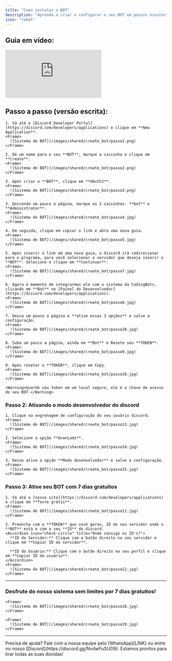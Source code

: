```yaml
---
title: "Como instalar o BOT"
description: "Aprenda a criar e configurar o seu BOT em poucos minutos"
icon: "robot"
---
```


## Guia em vídeo:
<iframe
  className="w-full aspect-video rounded-xl"
  src="https://www.youtube.com/embed/of5xFsIzQhY"
  title="Título descritivo do vídeo"
  frameBorder="0"
  allow="accelerometer; autoplay; clipboard-write; encrypted-media; gyroscope; picture-in-picture"
  allowFullScreen
></iframe>


## Passo a passo (versão escrita):

    1. Vá até o [Discord Developer Portal](https://discord.com/developers/applications) e clique em **New Application**.  
    <Frame>
      ![Sistema de BOT](/images/shared/create_bot/passo1.png)
    </Frame>

    2. Dê um nome para o seu **BOT**, marque a caixinha e clique em **Create**.  
    <Frame>
      ![Sistema de BOT](/images/shared/create_bot/passo2.png)
    </Frame>

    3. Após criar o **BOT**, clique em **OAuth2**.  
    <Frame>
      ![Sistema de BOT](/images/shared/create_bot/passo3.png)
    </Frame>

    3. Descendo um pouco a página, marque as 2 caixinhas: **bot** e **Administrator**.
    <Frame>
      ![Sistema de BOT](/images/shared/create_bot/passo4.jpg)
    </Frame>

    4. Em seguida, clique em copiar o link e abra uma nova guia.
    <Frame>
      ![Sistema de BOT](/images/shared/create_bot/passo5.jpg)
    </Frame>

    5. Após inserir o link em uma nova guia, o discord irá redirecionar para o programa, para você selecionar o servidor que deseja inserir o **BOT**. Selecione e clique em **Continuar**.
    <Frame>
      ![Sistema de BOT](/images/shared/create_bot/passo7.jpg)
    </Frame>

    6. Agora é momento de integrarmos ele com o sistema da CodingBots, clicando em **Bot** no [Painel do Desenvolvedor](https://discord.com/developers/applications).
    <Frame>
      ![Sistema de BOT](/images/shared/create_bot/passo8.jpg)
    </Frame>

    7. Desca um pouco a página e **ative essas 3 opções** e salve a configuração.
    <Frame>
      ![Sistema de BOT](/images/shared/create_bot/passo20.jpg)
    </Frame>

    8. Suba um pouco a página, ainda em **Bot** e Resete seu **TOKEN**.
    <Frame>
      ![Sistema de BOT](/images/shared/create_bot/passo9.jpg)
    </Frame>

    9. Após resetar o **TOKEN**, clique em Copy.
    <Frame>
      ![Sistema de BOT](/images/shared/create_bot/passo10.jpg)
    </Frame>

    <Warning>Guarde seu token em um local seguro, ele é a chave de acesso do seu BOT.</Warning>

### Passo 2: Ativando o modo desenvolvedor do discord
    1. Clique na engrenagem de configuração do seu usuário discord.
    <Frame>
      ![Sistema de BOT](/images/shared/create_bot/passo13.jpg)
    </Frame>

    2. Selecione a opção **Avançado**. 
    <Frame>
      ![Sistema de BOT](/images/shared/create_bot/passo14.jpg)
    </Frame>

    3. Deixe ativo a opção **Modo desenvolvedor** e salve a configuração.
    <Frame>
      ![Sistema de BOT](/images/shared/create_bot/passo15.jpg)
    </Frame>


### Passo 3: Ative seu BOT com 7 dias gratuitos

    1. Vá até o [nosso site](https://discord.com/developers/applications) e clique em **Teste grátis**. 
    <Frame>
      ![Sistema de BOT](/images/shared/create_bot/passo11.jpg)
    </Frame>

    2. Preencha com o **TOKEN** que você gerou, ID do seu servidor onde o **BOT** está e com o seu **ID** do discord. 
    <Accordion icon="check-circle" title="Onde consigo os ID's?">
      **ID do Servidor:** Clique com o botão direito no seu servidor e clique em **Copiar ID do servidor**.

      **ID do Usuário:** Clique com o botão direito no seu perfil e clique em **Copiar ID do usuário**.
    </Accordion>
    <Frame>
      ![Sistema de BOT](/images/shared/create_bot/passo12.jpg)
    </Frame>

---

### Desfrute do nosso sistema sem limites por 7 dias gratuitos!
    <Frame>
      ![Sistema de BOT](/images/shared/create_bot/passo18.jpg)
    </Frame>
    
    <Frame>
      ![Sistema de BOT](/images/shared/create_bot/passo19.jpg)
    </Frame>

---

<Tip>
  Precisa de ajuda? Fale com a nossa equipe pelo [WhatsApp](LINK) ou entre no nosso [Discord](https://discord.gg/NvdwFuSUD9).  
  Estamos prontos para tirar todas as suas dúvidas!
</Tip>
